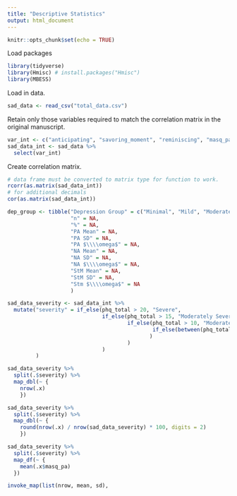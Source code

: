 ```yaml
---
title: "Descriptive Statistics"
output: html_document
---
```


```r
knitr::opts_chunk$set(echo = TRUE)
```

Load packages
```r
library(tidyverse)
library(Hmisc) # install.packages("Hmisc")
library(MBESS)
```

Load in data.

```r
sad_data <- read_csv("total_data.csv")
```

Retain only those variables required to match the correlation matrix in the original manuscript.

```r
var_int <- c("anticipating", "savoring_moment", "reminiscing", "masq_pa", "masq_na", "masq_aa", "phq_total", "pswq_total")
sad_data_int <- sad_data %>% 
  select(var_int)
```

Create correlation matrix.

```r
# data frame must be converted to matrix type for function to work.
rcorr(as.matrix(sad_data_int))
# for additional decimals
cor(as.matrix(sad_data_int))
```

```r
dep_group <- tibble("Depression Group" = c("Minimal", "Mild", "Moderate", "Moderately Severe", "Severe"),
                    "n" = NA,
                    "%" = NA,
                    "PA Mean" = NA,
                    "PA SD" = NA,
                    "PA $\\\\omega$" = NA,
                    "NA Mean" = NA,
                    "NA SD" = NA,
                    "NA $\\\\omega$" = NA,
                    "StM Mean" = NA,
                    "StM SD" = NA,
                    "Stm $\\\\omega$" = NA
                    )
```

```r
sad_data_severity <- sad_data_int %>% 
  mutate("severity" = if_else(phq_total > 20, "Severe", 
                              if_else(phq_total > 15, "Moderately Severe",
                                      if_else(phq_total > 10, "Moderate",
                                              if_else(between(phq_total, 5, 9), "Mild", "a_Minimal")
                                             )
                                      )
                              )
         )

sad_data_severity %>%
  split(.$severity) %>% 
  map_dbl(~ {
    nrow(.x)
    })

sad_data_severity %>%
  split(.$severity) %>% 
  map_dbl(~ {
    round(nrow(.x) / nrow(sad_data_severity) * 100, digits = 2)
    })

sad_data_severity %>% 
  split(.$severity) %>% 
  map_df(~ {
    mean(.x$masq_pa)
  })

invoke_map(list(nrow, mean, sd), 
```

